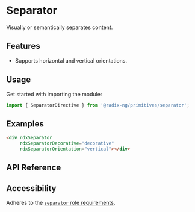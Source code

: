 
<Meta
    title="Primitives/Separator"
/>

# Separator
Visually or semantically separates content.

<Canvas sourceState='hidden' of={SeparatorDirectiveStories.Default}></Canvas>

## Features
- Supports horizontal and vertical orientations.

## Usage

Get started with importing the module:

```typescript
import { SeparatorDirective } from '@radix-ng/primitives/separator';
```

## Examples

```html
<div rdxSeparator
     rdxSeparatorDecorative="decorative"
     rdxSeparatorOrientation="vertical"></div>
```
## API Reference

<ArgTypes of={SeparatorDirective} />

## Accessibility

Adheres to the [`separator` role requirements](https://www.w3.org/TR/wai-aria-1.2/#separator).
